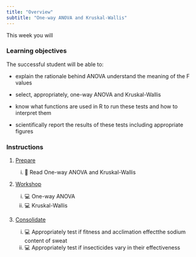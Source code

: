 ```yaml
---
title: "Overview"
subtitle: "One-way ANOVA and Kruskal-Wallis"
---
```


This week you will 

### Learning objectives

The successful student will be able to:

-   explain the rationale behind ANOVA understand the meaning of the F values 

-   select, appropriately, one-way ANOVA and Kruskal-Wallis 

-   know what functions are used in R to run these tests and how to interpret them

-   scientifically report the results of these tests including appropriate figures


### Instructions

1.  [Prepare](study_before_workshop.qmd)

    i.  📖 Read One-way ANOVA and Kruskal-Wallis


2.  [Workshop](workshop.qmd)
    
    i. 💻 One-way ANOVA
    ii. 💻 Kruskal-Wallis

3.  [Consolidate](study_after_workshop.qmd)

    i.  💻  Appropriately test if fitness and acclimation effectthe sodium content of sweat
    ii.  💻  Appropriately test if insecticides vary in their effectiveness

